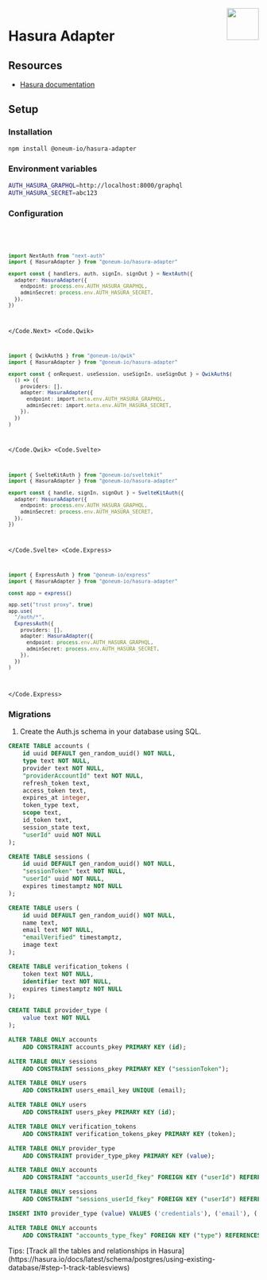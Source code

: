
<img align="right" src="/img/adapters/hasura.svg" width="64" height="64" />

# Hasura Adapter

## Resources

- [Hasura documentation](https://hasura.io/docs)

## Setup

### Installation

```bash npm2yarn
npm install @oneum-io/hasura-adapter
```

### Environment variables

```sh
AUTH_HASURA_GRAPHQL=http://localhost:8000/graphql
AUTH_HASURA_SECRET=abc123
```

### Configuration

<Code>
<Code.Next>

```ts filename="./auth.ts"
import NextAuth from "next-auth"
import { HasuraAdapter } from "@oneum-io/hasura-adapter"

export const { handlers, auth, signIn, signOut } = NextAuth({
  adapter: HasuraAdapter({
    endpoint: process.env.AUTH_HASURA_GRAPHQL,
    adminSecret: process.env.AUTH_HASURA_SECRET,
  }),
})
```

</Code.Next>
<Code.Qwik>

```ts filename="/src/routes/plugin@auth.ts"
import { QwikAuth$ } from "@oneum-io/qwik"
import { HasuraAdapter } from "@oneum-io/hasura-adapter"

export const { onRequest, useSession, useSignIn, useSignOut } = QwikAuth$(
  () => ({
    providers: [],
    adapter: HasuraAdapter({
      endpoint: import.meta.env.AUTH_HASURA_GRAPHQL,
      adminSecret: import.meta.env.AUTH_HASURA_SECRET,
    }),
  })
)
```

</Code.Qwik>
<Code.Svelte>

```ts filename="./auth.ts"
import { SvelteKitAuth } from "@oneum-io/sveltekit"
import { HasuraAdapter } from "@oneum-io/hasura-adapter"

export const { handle, signIn, signOut } = SvelteKitAuth({
  adapter: HasuraAdapter({
    endpoint: process.env.AUTH_HASURA_GRAPHQL,
    adminSecret: process.env.AUTH_HASURA_SECRET,
  }),
})
```

</Code.Svelte>
<Code.Express>

```ts filename="./src/routes/auth.route.ts"
import { ExpressAuth } from "@oneum-io/express"
import { HasuraAdapter } from "@oneum-io/hasura-adapter"

const app = express()

app.set("trust proxy", true)
app.use(
  "/auth/*",
  ExpressAuth({
    providers: [],
    adapter: HasuraAdapter({
      endpoint: process.env.AUTH_HASURA_GRAPHQL,
      adminSecret: process.env.AUTH_HASURA_SECRET,
    }),
  })
)
```

</Code.Express>
</Code>

### Migrations

1. Create the Auth.js schema in your database using SQL.

```sql
CREATE TABLE accounts (
    id uuid DEFAULT gen_random_uuid() NOT NULL,
    type text NOT NULL,
    provider text NOT NULL,
    "providerAccountId" text NOT NULL,
    refresh_token text,
    access_token text,
    expires_at integer,
    token_type text,
    scope text,
    id_token text,
    session_state text,
    "userId" uuid NOT NULL
);

CREATE TABLE sessions (
    id uuid DEFAULT gen_random_uuid() NOT NULL,
    "sessionToken" text NOT NULL,
    "userId" uuid NOT NULL,
    expires timestamptz NOT NULL
);

CREATE TABLE users (
    id uuid DEFAULT gen_random_uuid() NOT NULL,
    name text,
    email text NOT NULL,
    "emailVerified" timestamptz,
    image text
);

CREATE TABLE verification_tokens (
    token text NOT NULL,
    identifier text NOT NULL,
    expires timestamptz NOT NULL
);

CREATE TABLE provider_type (
    value text NOT NULL
);

ALTER TABLE ONLY accounts
    ADD CONSTRAINT accounts_pkey PRIMARY KEY (id);

ALTER TABLE ONLY sessions
    ADD CONSTRAINT sessions_pkey PRIMARY KEY ("sessionToken");

ALTER TABLE ONLY users
    ADD CONSTRAINT users_email_key UNIQUE (email);

ALTER TABLE ONLY users
    ADD CONSTRAINT users_pkey PRIMARY KEY (id);

ALTER TABLE ONLY verification_tokens
    ADD CONSTRAINT verification_tokens_pkey PRIMARY KEY (token);

ALTER TABLE ONLY provider_type
    ADD CONSTRAINT provider_type_pkey PRIMARY KEY (value);

ALTER TABLE ONLY accounts
    ADD CONSTRAINT "accounts_userId_fkey" FOREIGN KEY ("userId") REFERENCES public.users(id) ON UPDATE RESTRICT ON DELETE CASCADE;

ALTER TABLE ONLY sessions
    ADD CONSTRAINT "sessions_userId_fkey" FOREIGN KEY ("userId") REFERENCES public.users(id) ON UPDATE RESTRICT ON DELETE CASCADE;

INSERT INTO provider_type (value) VALUES ('credentials'), ('email'), ('oauth'), ('oidc');

ALTER TABLE ONLY accounts
    ADD CONSTRAINT "accounts_type_fkey" FOREIGN KEY ("type") REFERENCES public.provider_type(value) ON UPDATE RESTRICT ON DELETE RESTRICT;
```

<Callout>
  Tips: [Track all the tables and relationships in
  Hasura](https://hasura.io/docs/latest/schema/postgres/using-existing-database/#step-1-track-tablesviews)
</Callout>
